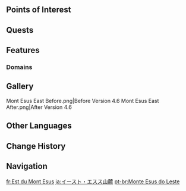 {{Location Infobox
|image        = Mont Esus East.png
|type         = Subarea
|region       = Fontaine
|area         = Liffey Region
}}
{{Location Intro|description={{If Self|Mont Esus East|It|Mont Esus East}} consists of the eastern foothills of the currently inaccessible [[Mont Esus]].}}

==Points of Interest==
{{Locations by Category Table|type=Points of Interest}}

==Quests==
{{Quests by Category List|Mont Esus East Quests|heo=1}}

==Features==
===Domains===
{{Domains by Category Gallery}}
<!--
===Exploration===

===Enemies===
====Normal Bosses====
* {{Enemy|}}

====Elite Enemies====
* {{Enemy|}}

====Common Enemies====
* {{Enemy|}}

===Local Specialties===
* {{Item|}}

===Interactables===

==Puzzles==
===Puzzle Name===

==NPCs==
*

===Vendors===
*
--><!--
==Descriptions==
{{Description|}}
--><!--
==Soundtracks==
{{Soundtracks by Category Table|{{subst:#titleparts:{{subst:PAGENAME}}}} Soundtracks|header={{subst:#titleparts:{{subst:PAGENAME}}}}}}

==Lore==
-->
==Gallery==
<gallery>
Mont Esus East Before.png|Before Version 4.6
Mont Esus East After.png|After Version 4.6
</gallery>
<!--
==Video Guides==
{{EVT
|video   = 
|caption = 
}}
-->
==Other Languages==
{{Other Languages
|en      = Mont Esus East
|zhs     = 芒索斯山东麓
|zhs_rm  = 
|zht     = 芒索斯山東麓
|zht_rm  = 
|zh_tl   = 
|ja      = イースト・エスス山麓
|ja_rm   = Iisuto - Esusu Sanroku
|ja_tl   = 
|ko      = 에수스 산 동쪽 기슭
|ko_rm   = 
|ko_tl   = 
|es      = Monte Esus - Pie Oriental
|es_tl   = Mount Esus - Eastern Foothill
|fr      = Est du Mont Esus
|fr_tl   = Mont Esus East
|ru      = Восточный склон Мон Эсус
|ru_tl   = East Slope of Mont Esus
|th      = Mont Esus East
|vi      = Phía Đông Núi Esus
|vi_tl   = 
|de      = Berg Esus – Östlicher Ausläufer
|de_tl   = Mount Esus - Eastern Foothills
|id      = Mont Esus East
|pt      = Monte Esus do Leste
|pt_tl   = 
|tr      = Doğu Esus Dağı
|tr_tl   = 
|it      = Monte Esus orientale
|it_tl   = 
}}

==Change History==
{{Change History|4.1}}

==Navigation==
{{Area Navbox|Fontaine}}

[[fr:Est du Mont Esus]]
[[ja:イースト・エスス山麓]]
[[pt-br:Monte Esus do Leste]]